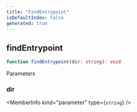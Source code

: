 ```yaml
---
title: "FindEntrypoint"
isDefaultIndex: false
generated: true
---
```



<!-- This file was generated from the CommandKit source. Do not modify. Instead, re-run the "docgen" script -->


## findEntrypoint

<GenerationInfo sourceFile="packages/commandkit/src/cli/common.ts" sourceLine="16" packageName="commandkit" />



```ts title="Signature"
function findEntrypoint(dir: string): void
```
Parameters

### dir

<MemberInfo kind="parameter" type={`string`} />

